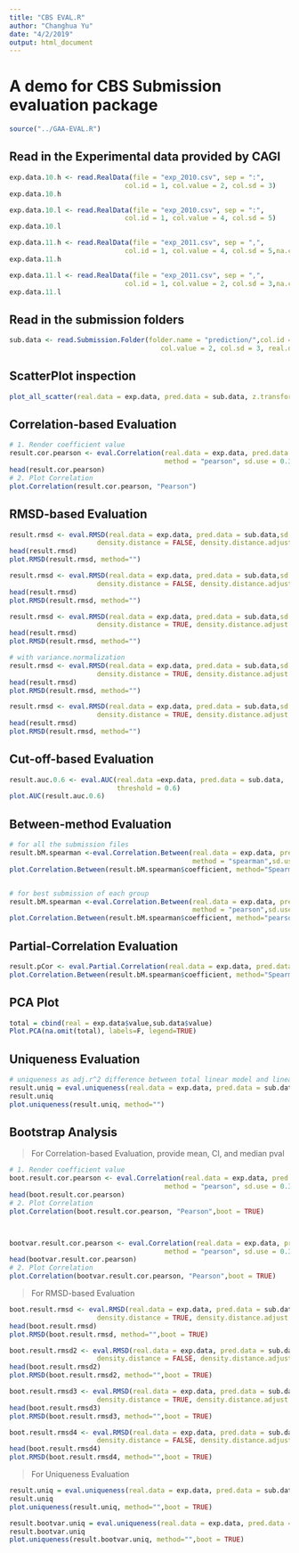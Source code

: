 ```yaml
---
title: "CBS EVAL.R"
author: "Changhua Yu"
date: "4/2/2019"
output: html_document
---
```

# A demo for CBS Submission evaluation package
```r
source("../GAA-EVAL.R")
```

## Read in the Experimental data provided by CAGI
```r
exp.data.10.h <- read.RealData(file = "exp_2010.csv", sep = ":",
                             col.id = 1, col.value = 2, col.sd = 3)
exp.data.10.h

exp.data.10.l <- read.RealData(file = "exp_2010.csv", sep = ":",
                             col.id = 1, col.value = 4, col.sd = 5)
exp.data.10.l

exp.data.11.h <- read.RealData(file = "exp_2011.csv", sep = ",",
                             col.id = 1, col.value = 4, col.sd = 5,na.character = 'ND')
exp.data.11.h

exp.data.11.l <- read.RealData(file = "exp_2011.csv", sep = ",",
                             col.id = 1, col.value = 2, col.sd = 3,na.character = 'ND')
exp.data.11.l
```

## Read in the submission folders
```r
sub.data <- read.Submission.Folder(folder.name = "prediction/",col.id = 1,
                                      col.value = 2, col.sd = 3, real.data = exp.data)
```

## ScatterPlot inspection
```r
plot_all_scatter(real.data = exp.data, pred.data = sub.data, z.transform = TRUE)
```

## Correlation-based Evaluation
```r
# 1. Render coefficient value
result.cor.pearson <- eval.Correlation(real.data = exp.data, pred.data = sub.data,
                                       method = "pearson", sd.use = 0.3,z.transform = TRUE)
head(result.cor.pearson)
# 2. Plot Correlation
plot.Correlation(result.cor.pearson, "Pearson")
```

## RMSD-based Evaluation
```r
result.rmsd <- eval.RMSD(real.data = exp.data, pred.data = sub.data,sd.use = NA, 
                      density.distance = FALSE, density.distance.adjust = FALSE, variance.normalization = FALSE)
head(result.rmsd)
plot.RMSD(result.rmsd, method="")

result.rmsd <- eval.RMSD(real.data = exp.data, pred.data = sub.data,sd.use = NA, 
                      density.distance = FALSE, density.distance.adjust = FALSE, variance.normalization = TRUE)
head(result.rmsd)
plot.RMSD(result.rmsd, method="")

result.rmsd <- eval.RMSD(real.data = exp.data, pred.data = sub.data,sd.use = NA, 
                      density.distance = TRUE, density.distance.adjust = FALSE, variance.normalization = TRUE)
head(result.rmsd)
plot.RMSD(result.rmsd, method="")

# with variance.normalization
result.rmsd <- eval.RMSD(real.data = exp.data, pred.data = sub.data,sd.use = NA, 
                      density.distance = TRUE, density.distance.adjust = FALSE, variance.normalization = FALSE)
head(result.rmsd)
plot.RMSD(result.rmsd, method="")

result.rmsd <- eval.RMSD(real.data = exp.data, pred.data = sub.data,sd.use = NA, 
                      density.distance = TRUE, density.distance.adjust = TRUE, variance.normalization = TRUE)
head(result.rmsd)
plot.RMSD(result.rmsd, method="")
```


## Cut-off-based Evaluation
```r
result.auc.0.6 <- eval.AUC(real.data =exp.data, pred.data = sub.data, 
                           threshold = 0.6)
plot.AUC(result.auc.0.6)
```

## Between-method Evaluation
```r
# for all the submission files
result.bM.spearman <-eval.Correlation.Between(real.data = exp.data, pred.data = sub.data,
                                              method = "spearman",sd.use = 0.5,z.transform = TRUE)
plot.Correlation.Between(result.bM.spearman$coefficient, method="Spearman")


# for best submission of each group
result.bM.spearman <-eval.Correlation.Between(real.data = exp.data, pred.data = sub.data,
                                              method = "pearson",sd.use = 0.5,z.transform = TRUE,grouped = TRUE)
plot.Correlation.Between(result.bM.spearman$coefficient, method="pearson")
```

## Partial-Correlation Evaluation
```r
result.pCor <- eval.Partial.Correlation(real.data = exp.data, pred.data = sub.data, method = "spearman")
plot.Correlation.Between(result.bM.spearman$coefficient, method="Spearman")
```

## PCA Plot
```r
total = cbind(real = exp.data$value,sub.data$value)
Plot.PCA(na.omit(total), labels=F, legend=TRUE) 
```

## Uniqueness Evaluation
```r
# uniqueness as adj.r^2 difference between total linear model and linear models without certain group
result.uniq = eval.uniqueness(real.data = exp.data, pred.data = sub.data)
result.uniq
plot.uniqueness(result.uniq, method="")
```

## Bootstrap Analysis
> For Correlation-based Evaluation, provide mean, CI, and median pval

```r
# 1. Render coefficient value
boot.result.cor.pearson <- eval.Correlation(real.data = exp.data, pred.data = sub.data,
                                       method = "pearson", sd.use = 0.3,z.transform = TRUE,boot = T)
head(boot.result.cor.pearson)
# 2. Plot Correlation
plot.Correlation(boot.result.cor.pearson, "Pearson",boot = TRUE)



bootvar.result.cor.pearson <- eval.Correlation(real.data = exp.data, pred.data = sub.data,
                                       method = "pearson", sd.use = 0.3,z.transform = TRUE,boot = T,boot.var = T )
head(bootvar.result.cor.pearson)
# 2. Plot Correlation
plot.Correlation(bootvar.result.cor.pearson, "Pearson",boot = TRUE)
```


> For RMSD-based Evaluation

```r
boot.result.rmsd <- eval.RMSD(real.data = exp.data, pred.data = sub.data,sd.use = NA, 
                      density.distance = TRUE, density.distance.adjust = TRUE, variance.normalization = TRUE,boot = TRUE)
head(boot.result.rmsd)
plot.RMSD(boot.result.rmsd, method="",boot = TRUE)

boot.result.rmsd2 <- eval.RMSD(real.data = exp.data, pred.data = sub.data,sd.use = NA, 
                      density.distance = FALSE, density.distance.adjust = FALSE, variance.normalization = TRUE,boot = TRUE)
head(boot.result.rmsd2)
plot.RMSD(boot.result.rmsd2, method="",boot = TRUE)

boot.result.rmsd3 <- eval.RMSD(real.data = exp.data, pred.data = sub.data,sd.use = NA, 
                      density.distance = TRUE, density.distance.adjust = TRUE, variance.normalization = FALSE,boot = TRUE)
head(boot.result.rmsd3)
plot.RMSD(boot.result.rmsd3, method="",boot = TRUE)

boot.result.rmsd4 <- eval.RMSD(real.data = exp.data, pred.data = sub.data,sd.use = NA, 
                      density.distance = FALSE, density.distance.adjust = FALSE, variance.normalization = FALSE,boot = TRUE)
head(boot.result.rmsd4)
plot.RMSD(boot.result.rmsd4, method="",boot = TRUE)
```

> For Uniqueness Evaluation

```r
result.uniq = eval.uniqueness(real.data = exp.data, pred.data = sub.data,boot = TRUE)
result.uniq
plot.uniqueness(result.uniq, method="",boot = TRUE)

result.bootvar.uniq = eval.uniqueness(real.data = exp.data, pred.data = sub.data,boot = TRUE,boot.var = T)
result.bootvar.uniq
plot.uniqueness(result.bootvar.uniq, method="",boot = TRUE)
```

